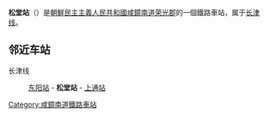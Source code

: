 {{unreferenced|time=2015-02-14T16:51:45+00:00}}
{{朝鮮半島車站資訊
|公司色 = blue
|文字色 = 
|站名 = 松堂站
|圖片 = 
|pxl = 
|圖片說明 =
|前一站 = [[东阳站_(咸镜南道)|东阳]]
|前一站距離 = 5.5
|後一站距離 = 4.2
|後一站 = [[上通站|上通]]
|所屬路線 = [[长津线|长津线]]
|距離 = 9.1
|起點站 = [[荣光站_(咸镜南道)|荣光]]
|諺文 = 송당역
|朝鮮漢字 = 松堂驛
|文觀部式 = 
|馬-賴式 = Songdang-yŏk
|副站名 = 
|車站編號 = 
|停站路線數 = 
|所屬公司 = [[朝鮮民主主義人民共和國鐵道省|朝鮮民主主義人民共和國鐵道省]]
|所在地 =[[咸鏡南道|咸鏡南道]][[荣光郡|荣光郡]]
|車站構造 = 地面车站
|月台配置 = 
|啟用年月日 =
|廢站年月日 = 
|上下車人次 = 
|統計年度 = 
|轉車 = 
|備註 = 
|全寬備註 = 
}}

'''松堂站'''（{{lang-ko|송당역}}）是[[朝鮮民主主義人民共和國|朝鮮民主主義人民共和國]][[咸鏡南道|咸鏡南道]][[荣光郡|荣光郡]]的一個鐵路車站，属于[[长津线|长津线]]。

==邻近车站==
长津线
:[[东阳站_(咸镜南道)|东阳站]] - '''松堂站''' - [[上通站|上通站]]

{{朝鲜铁路小作品}}

{{长津线}}

[[Category:咸鏡南道鐵路車站|Category:咸鏡南道鐵路車站]]